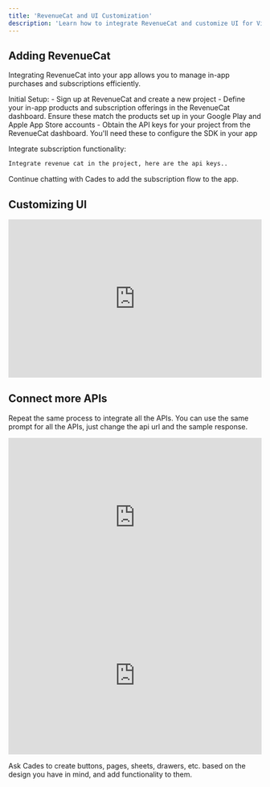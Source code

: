 ```yaml
---
title: 'RevenueCat and UI Customization'
description: 'Learn how to integrate RevenueCat and customize UI for VideoGPTAI'
---
```


## Adding RevenueCat
Integrating RevenueCat into your app allows you to manage in-app purchases and subscriptions efficiently.

<Info>
Initial Setup:
  - Sign up at RevenueCat and create a new project
  - Define your in-app products and subscription offerings in the RevenueCat dashboard. Ensure these match the products set up in your Google Play and Apple App Store accounts
  - Obtain the API keys for your project from the RevenueCat dashboard. You'll need these to configure the SDK in your app
</Info>

Integrate subscription functionality:

```bash
Integrate revenue cat in the project, here are the api keys..
```
Continue chatting with Cades to add the subscription flow to the app.

## Customizing UI

<iframe
  width="100%"
  height="315"
  src="https://www.youtube.com/embed/5aJIt9kwfBI"
  title="YouTube video player"
  frameborder="0"
  allow="accelerometer; autoplay; clipboard-write; encrypted-media; gyroscope; picture-in-picture"
  allowFullScreen
></iframe>

## Connect more APIs
Repeat the same process to integrate all the APIs.
<Tip>
  You can use the same prompt for all the APIs, just change the api url and the sample response.
</Tip>

<iframe
  width="100%"
  height="315"
  src="https://www.youtube.com/embed/ZeullS_n0pk"
  title="YouTube video player"
  frameborder="0"
  allow="accelerometer; autoplay; clipboard-write; encrypted-media; gyroscope; picture-in-picture"
  allowFullScreen
></iframe>
<br />
<iframe
  width="100%"
  height="315"
  src="https://www.youtube.com/embed/Tu_7h1Ho7vI"
  title="YouTube video player"
  frameborder="0"
  allow="accelerometer; autoplay; clipboard-write; encrypted-media; gyroscope; picture-in-picture"
  allowFullScreen
></iframe>

Ask Cades to create buttons, pages, sheets, drawers, etc. based on the design you have in mind, and add functionality to them.
